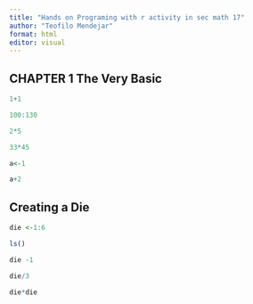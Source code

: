 ```yaml
---
title: "Hands on Programing with r activity in sec math 17"
author: "Teofilo Mendejar"
format: html
editor: visual
---
```


## CHAPTER 1 The Very Basic

```r
1+1
```

```r
100:130
```

```r
2*5
```

```r
33*45
```

```r
a<-1
```

```r
a+2
```

## Creating a Die

```r
die <-1:6
```

```r
ls()
```

```r
die -1
```

```r
die/3
```

```r
die*die
```
